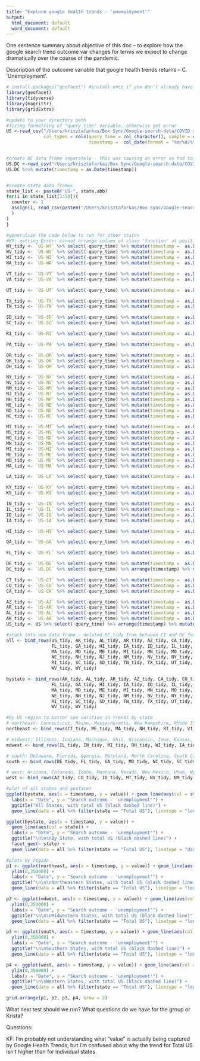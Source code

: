 ```yaml
---
title: "Explore google health trends - 'unemployment'"
output:
  html_document: default
  word_document: default
---
```

One sentence summary about objective of this doc -- to explore how the google search trend outcome var changes for terms we expect to change dramatically over the course of the pandemic.

Description of the outcome variable that google health trends returns -- C. 'Unemployment'. 

```r
# install.packages("geofacet") #install once if you don't already have the package
library(geofacet) 
library(tidyverse)
library(magrittr)
library(gridExtra)
```

```r

#update to your directory path
#fixing formatting of "query_time" variable, otherwise get error
US <-read_csv("/Users/krisztafarkas/Box Sync/Google-search-data/COVID and Unemployment sample searches/unemployment/US/US-unemployment.csv", 
              col_types = cols(query_time = col_character(), sample = col_double(), term = col_character(), 
                               timestamp =  col_date(format = "%m/%d/%Y"), value = col_double()))


#create DC data frame separately - this was causing an error so had to work around it
US.DC <-read_csv("/Users/krisztafarkas/Box Sync/Google-search-data/COVID and Unemployment sample searches/unemployment/US-DC/US-DC-unemployment.csv")
US.DC %<>% mutate(timestamp = as.Date(timestamp))


#create state data frames
state_list <- paste0("US-", state.abb)
for(i in state_list[1:50]){
  counter <- 1
  assign(i, read_csv(paste0("/Users/krisztafarkas/Box Sync/Google-search-data/COVID and Unemployment sample searches/unemployment/", i, "/", i, "-unemployment.csv")
  )
)
}
```

```r
#generalize the code below to run for other states
#KF: getting Error: cannot arrange column of class 'function' at position 1"
WY_tidy <- `US-WY` %>% select(-query_time) %>% mutate(timestamp =  as.Date(timestamp)) %>% arrange(timestamp) %>% mutate(state = "WY") 
WV_tidy <- `US-WV` %>% select(-query_time) %>% mutate(timestamp =  as.Date(timestamp)) %>% arrange(timestamp) %>% mutate(state = "WV")
WI_tidy <- `US-WI` %>% select(-query_time) %>% mutate(timestamp =  as.Date(timestamp)) %>% arrange(timestamp) %>% mutate(state = "WI")
WA_tidy <- `US-WA` %>% select(-query_time) %>% mutate(timestamp =  as.Date(timestamp)) %>% arrange(timestamp) %>% mutate(state = "WA")

VT_tidy <- `US-VT` %>% select(-query_time) %>% mutate(timestamp =  as.Date(timestamp)) %>% arrange(timestamp) %>% mutate(state = "VT")
VA_tidy <- `US-VA` %>% select(-query_time) %>% mutate(timestamp =  as.Date(timestamp)) %>% arrange(timestamp) %>% mutate(state = "VA")

UT_tidy <- `US-UT` %>% select(-query_time) %>% mutate(timestamp =  as.Date(timestamp)) %>% arrange(timestamp) %>% mutate(state = "UT")

TX_tidy <- `US-TX` %>% select(-query_time) %>% mutate(timestamp =  as.Date(timestamp)) %>% arrange(timestamp) %>% mutate(state = "TX")
TN_tidy <- `US-TN` %>% select(-query_time) %>% mutate(timestamp =  as.Date(timestamp)) %>% arrange(timestamp) %>% mutate(state = "TN")

SD_tidy <- `US-SD` %>% select(-query_time) %>% mutate(timestamp =  as.Date(timestamp)) %>% arrange(timestamp) %>% mutate(state = "SD")
SC_tidy <- `US-SC` %>% select(-query_time) %>% mutate(timestamp =  as.Date(timestamp)) %>% arrange(timestamp) %>% mutate(state = "SC")

RI_tidy <- `US-RI` %>% select(-query_time) %>% mutate(timestamp =  as.Date(timestamp)) %>% arrange(timestamp) %>% mutate(state = "RI")

PA_tidy <- `US-PA` %>% select(-query_time) %>% mutate(timestamp =  as.Date(timestamp)) %>% arrange(timestamp) %>% mutate(state = "PA")

OR_tidy <- `US-OR` %>% select(-query_time) %>% mutate(timestamp =  as.Date(timestamp)) %>% arrange(timestamp) %>% mutate(state = "OR")
OK_tidy <- `US-OK` %>% select(-query_time) %>% mutate(timestamp =  as.Date(timestamp)) %>% arrange(timestamp) %>% mutate(state = "OK")
OH_tidy <- `US-OH` %>% select(-query_time) %>% mutate(timestamp =  as.Date(timestamp)) %>% arrange(timestamp) %>% mutate(state = "OH")

NY_tidy <- `US-NY` %>% select(-query_time) %>% mutate(timestamp =  as.Date(timestamp)) %>% arrange(timestamp) %>% mutate(state = "NY")
NV_tidy <- `US-NV` %>% select(-query_time) %>% mutate(timestamp =  as.Date(timestamp)) %>% arrange(timestamp) %>% mutate(state = "NV")
NM_tidy <- `US-NM` %>% select(-query_time) %>% mutate(timestamp =  as.Date(timestamp)) %>% arrange(timestamp) %>% mutate(state = "NM")
NJ_tidy <- `US-NJ` %>% select(-query_time) %>% mutate(timestamp =  as.Date(timestamp)) %>% arrange(timestamp) %>% mutate(state = "NJ")
NH_tidy <- `US-NH` %>% select(-query_time) %>% mutate(timestamp =  as.Date(timestamp)) %>% arrange(timestamp) %>% mutate(state = "NH")
NE_tidy <- `US-NE` %>% select(-query_time) %>% mutate(timestamp =  as.Date(timestamp)) %>% arrange(timestamp) %>% mutate(state = "NE")
ND_tidy <- `US-ND` %>% select(-query_time) %>% mutate(timestamp =  as.Date(timestamp)) %>% arrange(timestamp) %>% mutate(state = "ND")
NC_tidy <- `US-NC` %>% select(-query_time) %>% mutate(timestamp =  as.Date(timestamp)) %>% arrange(timestamp) %>% mutate(state = "NC")

MT_tidy <- `US-MT` %>% select(-query_time) %>% mutate(timestamp =  as.Date(timestamp)) %>% arrange(timestamp) %>% mutate(state = "MT")
MS_tidy <- `US-MS` %>% select(-query_time) %>% mutate(timestamp =  as.Date(timestamp)) %>% arrange(timestamp) %>% mutate(state = "MS")
MO_tidy <- `US-MO` %>% select(-query_time) %>% mutate(timestamp =  as.Date(timestamp)) %>% arrange(timestamp) %>% mutate(state = "MO")
MN_tidy <- `US-MN` %>% select(-query_time) %>% mutate(timestamp =  as.Date(timestamp)) %>% arrange(timestamp) %>% mutate(state = "MN")
MI_tidy <- `US-MI` %>% select(-query_time) %>% mutate(timestamp =  as.Date(timestamp)) %>% arrange(timestamp) %>% mutate(state = "MI")
ME_tidy <- `US-ME` %>% select(-query_time) %>% mutate(timestamp =  as.Date(timestamp)) %>% arrange(timestamp) %>% mutate(state = "ME")
MD_tidy <- `US-MD` %>% select(-query_time) %>% mutate(timestamp =  as.Date(timestamp)) %>% arrange(timestamp) %>% mutate(state = "MD")
MA_tidy <- `US-MA` %>% select(-query_time) %>% mutate(timestamp =  as.Date(timestamp)) %>% arrange(timestamp) %>% mutate(state = "MA")

LA_tidy <- `US-LA` %>% select(-query_time) %>% mutate(timestamp =  as.Date(timestamp)) %>% arrange(timestamp) %>% mutate(state = "LA")

KY_tidy <- `US-KY` %>% select(-query_time) %>% mutate(timestamp =  as.Date(timestamp)) %>% arrange(timestamp) %>% mutate(state = "KY")
KS_tidy <- `US-KS` %>% select(-query_time) %>% mutate(timestamp =  as.Date(timestamp)) %>% arrange(timestamp) %>% mutate(state = "KS")

IN_tidy <- `US-IN` %>% select(-query_time) %>% mutate(timestamp =  as.Date(timestamp)) %>% arrange(timestamp) %>% mutate(state = "IN")
IL_tidy <- `US-IL` %>% select(-query_time) %>% mutate(timestamp =  as.Date(timestamp)) %>% arrange(timestamp) %>% mutate(state = "IL")
ID_tidy <- `US-ID` %>% select(-query_time) %>% mutate(timestamp =  as.Date(timestamp)) %>% arrange(timestamp) %>% mutate(state = "ID")
IA_tidy <- `US-IA` %>% select(-query_time) %>% mutate(timestamp =  as.Date(timestamp)) %>% arrange(timestamp) %>% mutate(state = "IA")

HI_tidy <- `US-HI` %>% select(-query_time) %>% mutate(timestamp =  as.Date(timestamp)) %>% arrange(timestamp) %>% mutate(state = "HI")

GA_tidy <- `US-GA` %>% select(-query_time) %>% mutate(timestamp =  as.Date(timestamp)) %>% arrange(timestamp) %>% mutate(state = "GA")

FL_tidy <- `US-FL` %>% select(-query_time) %>% mutate(timestamp =  as.Date(timestamp)) %>% arrange(timestamp) %>% mutate(state = "FL")

DE_tidy <- `US-DE` %>% select(-query_time) %>% mutate(timestamp =  as.Date(timestamp)) %>% arrange(timestamp) %>% mutate(state = "DE")
DC_tidy <- `US.DC` %>% select(-query_time) %>% arrange(timestamp) %>% mutate(state = "DC")

CT_tidy <- `US-CT` %>% select(-query_time) %>% mutate(timestamp =  as.Date(timestamp)) %>% arrange(timestamp) %>% mutate(state = "CT")
CO_tidy <- `US-CO` %>% select(-query_time) %>% mutate(timestamp =  as.Date(timestamp)) %>% arrange(timestamp) %>% mutate(state = "CO")
CA_tidy <- `US-CA` %>% select(-query_time) %>% mutate(timestamp =  as.Date(timestamp)) %>% arrange(timestamp) %>% mutate(state = "CA")

AZ_tidy <- `US-AZ` %>% select(-query_time) %>% mutate(timestamp =  as.Date(timestamp)) %>% arrange(timestamp) %>% mutate(state = "AZ")
AR_tidy <- `US-AR` %>% select(-query_time) %>% mutate(timestamp =  as.Date(timestamp)) %>% arrange(timestamp) %>% mutate(state = "AR")
AL_tidy <- `US-AL` %>% select(-query_time) %>% mutate(timestamp =  as.Date(timestamp)) %>% arrange(timestamp) %>% mutate(state = "AL")
AK_tidy <- `US-AK` %>% select(-query_time) %>% mutate(timestamp =  as.Date(timestamp)) %>% arrange(timestamp) %>% mutate(state = "AK")
US_tidy <- US %>% select(-query_time) %>% arrange(timestamp) %>% mutate(state = "Total US")

#stack into one data frame - deleted DC_tidy from between CT and DE for now
all <- bind_rows(US_tidy, AK_tidy, AL_tidy, AR_tidy, AZ_tidy, CA_tidy, CO_tidy, CT_tidy, DC_tidy, DE_tidy,
                 FL_tidy, GA_tidy, HI_tidy, IA_tidy, ID_tidy, IL_tidy, IN_tidy, KS_tidy, KY_tidy, LA_tidy,
                 MA_tidy, MD_tidy, ME_tidy, MI_tidy, MN_tidy, MO_tidy, MS_tidy, MT_tidy, NC_tidy, ND_tidy,
                 NE_tidy, NH_tidy, NJ_tidy, NM_tidy, NV_tidy, NY_tidy, OH_tidy, OK_tidy, OR_tidy, PA_tidy,
                 RI_tidy, SC_tidy, SD_tidy, TN_tidy, TX_tidy, UT_tidy, VA_tidy, VT_tidy, WA_tidy, WI_tidy,
                 WV_tidy, WY_tidy)

bystate <- bind_rows(AK_tidy, AL_tidy, AR_tidy, AZ_tidy, CA_tidy, CO_tidy, CT_tidy, DC_tidy, DE_tidy,
                 FL_tidy, GA_tidy, HI_tidy, IA_tidy, ID_tidy, IL_tidy, IN_tidy, KS_tidy, KY_tidy, LA_tidy,
                 MA_tidy, MD_tidy, ME_tidy, MI_tidy, MN_tidy, MO_tidy, MS_tidy, MT_tidy, NC_tidy, ND_tidy,
                 NE_tidy, NH_tidy, NJ_tidy, NM_tidy, NV_tidy, NY_tidy, OH_tidy, OK_tidy, OR_tidy, PA_tidy,
                 RI_tidy, SC_tidy, SD_tidy, TN_tidy, TX_tidy, UT_tidy, VA_tidy, VT_tidy, WA_tidy, WI_tidy,
                 WV_tidy, WY_tidy)

#by US region to better see varition in trends by state
# northeast: Connecticut, Maine, Massachusetts, New Hampshire, Rhode Island, Vermont, New Jersey, New York, Pennsylvania
northeast <- bind_rows(CT_tidy, ME_tidy, MA_tidy, NH_tidy, RI_tidy, VT_tidy, NJ_tidy, NY_tidy, PA_tidy)

# midwest: Illinois, Indiana, Michigan, Ohio, Wisconsin, Iowa, Kansas, Minnesota, Missouri, Nebraska, North Dekota, South Dekota
mdwest <- bind_rows(IL_tidy, IN_tidy, MI_tidy, OH_tidy, WI_tidy, IA_tidy, KS_tidy, MN_tidy, MO_tidy, NE_tidy, ND_tidy, SD_tidy)

# south: Delaware, Florida, Georgia, Maryland, North Carolina, South Carolina, Virginia, DC, West Virginia, Alabama, Kentucky, Mississippi, Tennessee, Arkansas, Louisiana, Oklahoma, Texas
south <- bind_rows(DE_tidy, FL_tidy, GA_tidy, MD_tidy, NC_tidy, SC_tidy, VA_tidy, DC_tidy, WV_tidy, AL_tidy, KY_tidy, MS_tidy, TN_tidy, AR_tidy, LA_tidy, OK_tidy, TX_tidy)

# west: Arizona, Colorado, Idaho, Montana, Nevada, New Mexico, Utah, Wyoming, Alaska, California, Hawaii, Oregon, Washington
west <- bind_rows(AZ_tidy, CO_tidy, ID_tidy, MT_tidy, NV_tidy, NM_tidy, UT_tidy, WY_tidy, AK_tidy, CA_tidy, HI_tidy, OR_tidy, WA_tidy)

```

```r

#plot of all states and geofacet
ggplot(bystate, aes(x = timestamp, y = value)) + geom_line(aes(col = state)) +
  labs(x = "Date", y = "Search outcome - 'unemployment'") + 
  ggtitle("All States, with total US (black dashed line)") + 
  geom_line(data = all %>% filter(state == "Total US"), linetype = "longdash")

ggplot(bystate, aes(x = timestamp, y = value)) + 
  geom_line(aes(col = state)) +
  labs(x = "Date", y = "Search outcome - 'unemployment'") + 
  ggtitle("\n\n\nBy State, with total US (black dashed line)") +
  facet_geo(~ state) + 
  geom_line(data = all %>% filter(state == "Total US"), linetype = "dashed")

#plots by region
p1 <- ggplot(northeast, aes(x = timestamp, y = value)) + geom_line(aes(col = state)) + 
  ylim(0,350000) +
  labs(x = "Date", y = "Search outcome - 'unemployment'") + 
  ggtitle("\n\n\nNortheastern States, with total US (black dashed line)") +
  geom_line(data = all %>% filter(state == "Total US"), linetype = "longdash")

p2 <- ggplot(mdwest, aes(x = timestamp, y = value)) + geom_line(aes(col = state)) +
  ylim(0,350000) +
  labs(x = "Date", y = "Search outcome - 'unemployment'") + 
  ggtitle("\n\n\nMidwestern States, with total US (black dashed line)") +
  geom_line(data = all %>% filter(state == "Total US"), linetype = "longdash")

p3 <- ggplot(south, aes(x = timestamp, y = value)) + geom_line(aes(col = state)) + 
  ylim(0,350000) +
  labs(x = "Date", y = "Search outcome - 'unemployment'") + 
  ggtitle("\n\nSouthern States, with total US (black dashed line)") +
  geom_line(data = all %>% filter(state == "Total US"), linetype = "longdash")

p4 <- ggplot(west, aes(x = timestamp, y = value)) + geom_line(aes(col = state)) + 
  ylim(0,350000) +
  labs(x = "Date", y = "Search outcome - 'unemployment'") + 
  ggtitle("\n\nWestern States, with total US (black dashed line)") + 
  geom_line(data = all %>% filter(state == "Total US"), linetype = "longdash")

grid.arrange(p1, p2, p3, p4, nrow = 2)
```


What next test should we run? What questions do we have for the group or Krista?

Questions:

KF: I'm probably not understanding what "value" is actually being captured by Google Health Trends, but I'm confused about why the trend for Total US isn't higher than for individual states.
